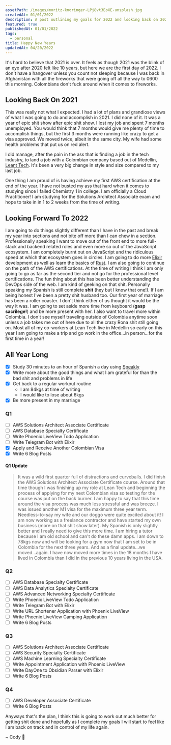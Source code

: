 ```yaml
---
assetPath: /images/moritz-knoringer-LPj8vt3EoXE-unsplash.jpg
createdAt: 01/01/2022
description: A post outlining my goals for 2022 and looking back on 2021.
featured: true
publishedAt: 01/01/2022
tags:
  - personal
title: Happy New Years
updatedAt: 04/20/2022
---
```



It's hard to believe that 2021 is over. It feels as though 2021 was the blink of an eye after 2020 felt like 10 years, but here we are the first day of 2022. I don't have a hangover unless you count not sleeping because I was back in Afghanistan with all the fireworks that were going off all the way to 0600 this morning. Colombians don't fuck around when it comes to fireworks.

## Looking Back On 2021

This was really not what I expected. I had a lot of plans and grandiose views of what I was going to do and accomplish in 2021. I did none of it. It was a year of epic shit show after epic shit show. I lost my job and spent 7 months unemployed. You would think that 7 months would give me plenty of time to accomplish things, but the first 3 months were running like crazy to get a visa approved. We moved twice, albeit in the same city. My wife had some health problems that put us on red alert.

I did manage, after the pain in the ass that is finding a job in the tech industry, to land a job with a Colombian company based out of Medellin, [Leant Tech](https://www.leangroup.com/solutions/leantech). It's been a very big change in style and size compared to my last job.

One thing I am proud of is having achieve my first AWS certification at the end of the year. I have not busted my ass that hard when it comes to studying since I failed Chemistry 1 in college. I am officially a Cloud Practitioner! I am studying for the Solutions Architect Associate exam and hope to take in in 1 to 2 weeks from the time of writing.

## Looking Forward To 2022

I am going to do things slightly different than I have in the past and break my year into sections and not bite off more than I can chew in a section. Professionally speaking I want to move out of the front end to more full-stack and backend related roles and even more so out of the JavaScript ecosystem. I am completely burnt out on JavaScript and the ridiculous speed at which that ecosystem goes in circles. I am going to do more [Elixir](https://elixir-lang.org/) development as well as learn the basics of [Rust](https://www.rust-lang.org/). I am also going to continue on the path of the AWS certifications. At the time of writing I think I am only going to go as far as the second tier and not go for the professional level certifications. The fun thing about this has been better understanding the DevOps side of the web. I am kind of geeking on that shit. Personally speaking my Spanish is still complete **shit** (hey but I know that one!). If I am being honest I've been a pretty shit husband too. Our first year of marriage has been a roller coaster. I don't think either of us thought it would be the way it was. I am going to set aside more time from keyboard (**gasp sacrilege!**) and be more present with her. I also want to travel more within Colombia. I don't see myself traveling outside of Colombia anytime soon unless a job takes me out of here due to all the crazy Rona shit still going on. Most all of my co-workers at Lean Tech live in Medellin so early on this year I am going to make a trip and go work in the office...in person...for the first time in a year!

## All Year Long

- [x] Study 30 minutes to an hour of Spanish a day using [Speakly](https://www.speakly.me)
- [x] Write more about the good things and what I am grateful for than the bad shit and problems in life
- [x] Get back to a regular workout routine
  - I am 84kgs at time of writing
  - I would like to lose about 6kgs
- [x] Be more present in my marriage

### Q1

- [ ] AWS Solutions Architect Associate Certificate
- [ ] AWS Database Specialty Certificate
- [ ] Write Phoenix LiveView Todo Application
- [ ] Write Telegram Bot with Elixir
- [x] Apply and Receive Another Colombian Visa
- [x] Write 6 Blog Posts

#### Q1 Update

> It was a wild first quarter full of distractions and curveballs. I did finish the AWS Solutions Architect Associate Certificate course. Around that time though I was finishing up my role at Lean Tech and beginning the process of applying for my next Colombian visa so testing for the course was put on the back burner. I am happy to say that this time around the visa process was much less stressful and was breeze. I was issued another M1 visa for the maximum three year term. Needless-to-say my wife and our doggo were quite excited about it! I am now working as a freelance contractor and have started my own business (more on that shit show later). My Spanish is only slightly better and I really need to give this more time. I am hiring a tutor because I am old school and can't do these damn apps. I am down to 78kgs now and will be looking for a gym now that I am set to be in Colombia for the next three years. And as a final update...we moved...again. I have now moved more times in the 18 months I have lived in Colombia than I did in the previous 10 years living in the USA.

### Q2

- [ ] AWS Database Specialty Certificate
- [ ] AWS Data Analytics Specialty Certificate
- [ ] AWS Advanced Networking Specialty Certificate
- [ ] Write Phoenix LiveView Todo Application
- [ ] Write Telegram Bot with Elixir
- [ ] Write URL Shortener Application with Phoenix LiveView
- [ ] Write Phoenix LiveView Camping Application
- [ ] Write 6 Blog Posts

### Q3

- [ ] AWS Solutions Architect Associate Certificate
- [ ] AWS Security Specialty Certificate
- [ ] AWS Machine Learning Specialty Certificate
- [ ] Write Appointment Application with Phoenix LiveView
- [ ] Write DayOne to Obsidian Parser with Elixir
- [ ] Write 6 Blog Posts

### Q4

- [ ] AWS Developer Associate Certificate
- [ ] Write 6 Blog Posts

Anyways that's the plan, I think this is going to work out much better for getting shit done and hopefully as I complete my goals I will start to feel like I am back on track and in control of my life again.

<Signature>~ Cody 🚀</Signature>
